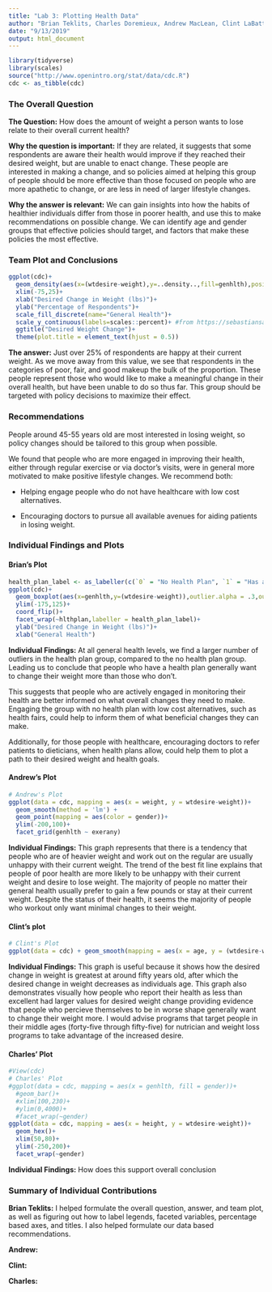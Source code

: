 ---
title: "Lab 3: Plotting Health Data"
author: "Brian Teklits, Charles Doremieux, Andrew MacLean, Clint LaBattaglia"             
date: "9/13/2019"
output: html_document
---
```{r setup,include=FALSE}
library(tidyverse)
library(scales)
source("http://www.openintro.org/stat/data/cdc.R")
cdc <- as_tibble(cdc)
```

### The Overall Question

**The Question:** How does the amount of weight a person wants to lose relate to their overall current health? 

**Why the question is important:** If they are related, it suggests that some respondents are aware their health would improve if they reached their desired weight, but are unable to enact change. These people are interested in making a change, and so policies aimed at helping this group of people should be more effective than those focused on people who are more apathetic to change, or are less in need of larger lifestyle changes.  

**Why the answer is relevant:** We can gain insights into how the habits of healthier individuals differ from those in poorer health, and use this to make recommendations on possible change. We can identify age and gender groups that effective policies should target, and factors that make these policies the most effective.

### Team Plot and Conclusions

```{r Team Plot,echo=FALSE, warning=FALSE}
ggplot(cdc)+
  geom_density(aes(x=(wtdesire-weight),y=..density..,fill=genhlth),position="stack")+
  xlim(-75,25)+
  xlab("Desired Change in Weight (lbs)")+
  ylab("Percentage of Respondents")+
  scale_fill_discrete(name="General Health")+
  scale_y_continuous(labels=scales::percent)+ #from https://sebastiansauer.github.io/percentage_plot_ggplot2_V2/
  ggtitle("Desired Weight Change")+
  theme(plot.title = element_text(hjust = 0.5))
```

**The answer:** 
Just over 25% of respondents are happy at their current weight. As we move away from this value, we see that respondents in the categories of poor, fair, and good makeup the bulk of the proportion. These people represent those who would like to make a meaningful change in their overall health, but have been unable to do so thus far. This group should be targeted with policy decisions to maximize their effect.

### Recommendations 

People around 45-55 years old are most interested in losing weight, so policy changes should be tailored to this group when possible.

We found that people who are more engaged in improving their health, either through regular exercise or via doctor's visits, were in general more motivated to make positive lifestyle changes. We recommend both:

* Helping engage people who do not have healthcare with low cost alternatives.

* Encouraging doctors to pursue all available avenues for aiding patients in losing weight.

### Individual Findings and Plots

#### Brian's Plot

```{r Brian, echo=FALSE, warning=FALSE}
health_plan_label <- as_labeller(c(`0` = "No Health Plan", `1` = "Has a Health Plan")) #from https://ggplot2.tidyverse.org/reference/as_labeller.html
ggplot(cdc)+
  geom_boxplot(aes(x=genhlth,y=(wtdesire-weight)),outlier.alpha = .3,outlier.shape = 21,outlier.color = "red")+
  ylim(-175,125)+
  coord_flip()+
  facet_wrap(~hlthplan,labeller = health_plan_label)+
  ylab("Desired Change in Weight (lbs)")+
  xlab("General Health")

```

**Individual Findings:**
At all general health levels, we find a larger number of outliers in the health plan group, compared to the no health plan group. Leading us to conclude that people who have a health plan generally want to change their weight more than those who don't. 

This suggests that people who are actively engaged in monitoring their health are better informed on what overall changes they need to make. Engaging the group with no health plan with low cost alternatives, such as health fairs, could help to inform them of what beneficial changes they can make. 

Additionally, for those people with healthcare, encouraging doctors to refer patients to dieticians, when health plans allow, could help them to plot a path to their desired weight and health goals. 

#### Andrew's Plot

```{r Name2 Plot, echo=FALSE, warning=FALSE}
# Andrew's Plot
ggplot(data = cdc, mapping = aes(x = weight, y = wtdesire-weight))+
  geom_smooth(method = 'lm') +
  geom_point(mapping = aes(color = gender))+
  ylim(-200,100)+
  facet_grid(genhlth ~ exerany)

```

**Individual Findings:**
This graph represents that there is a tendency that people who are of heavier weight and work out on the regular are usually unhappy with their current weight. The trend of the best fit line explains that people of poor health are more likely to be unhappy with their current weight and desire to lose weight. The majority of people no matter their general health usually prefer to gain a few pounds or stay at their current weight. Despite the status of their health, it seems the majority of people who workout only want minimal changes to their weight.

#### Clint's plot

```{r Name3 Plot, echo=FALSE, warning=FALSE, message=FALSE}
# Clint's Plot
ggplot(data = cdc) + geom_smooth(mapping = aes(x = age, y = (wtdesire-weight), color = genhlth), se = FALSE) + facet_grid(genhlth~.) + xlim(15,90) + ylab("Desired Change in Weight") + scale_color_discrete(name = "Health Level")    
```

**Individual Findings:**
This graph is useful because it shows how the desired change in weight is greatest at around fifty years old, after which the desired change in weight decreases as individuals age. This graph also demonstrates visually how people who report their health as less than excellent had larger values for desired weight change providing evidence that people who percieve themselves to be in worse shape generally want to change their weight more. I would advise programs that target people in their middle ages (forty-five through fifty-five) for nutrician and weight loss programs to take advantage of the increased desire.

#### Charles' Plot

```{r Name4 Plot, echo=FALSE, warning=FALSE}
#View(cdc)
# Charles' Plot
#ggplot(data = cdc, mapping = aes(x = genhlth, fill = gender))+
  #geom_bar()+
  #xlim(100,230)+
  #ylim(0,4000)+
  #facet_wrap(~gender)
ggplot(data = cdc, mapping = aes(x = height, y = wtdesire-weight))+
  geom_hex()+
  xlim(50,80)+
  ylim(-250,200)+
  facet_wrap(~gender)
```

**Individual Findings:**
How does this support overall conclusion
 
### Summary of Individual Contributions

**Brian Teklits:** I helped formulate the overall question, answer, and team plot, as well as figuring out how to label legends, faceted variables, percentage based axes, and titles. I also helped formulate our data based recommendations.

**Andrew:**

**Clint:**

**Charles:**

